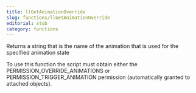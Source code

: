 ```yaml
---
title: llGetAnimationOverride
slug: functions/llGetAnimationOverride
editorial: stub
category: functions
---
```


<LSLFunction name="llGetAnimationOverride"/>

Returns a string that is the name of the animation that is used for the specified animation state

To use this function the script must obtain either the PERMISSION_OVERRIDE_ANIMATIONS or PERMISSION_TRIGGER_ANIMATION permission (automatically granted to attached objects).

